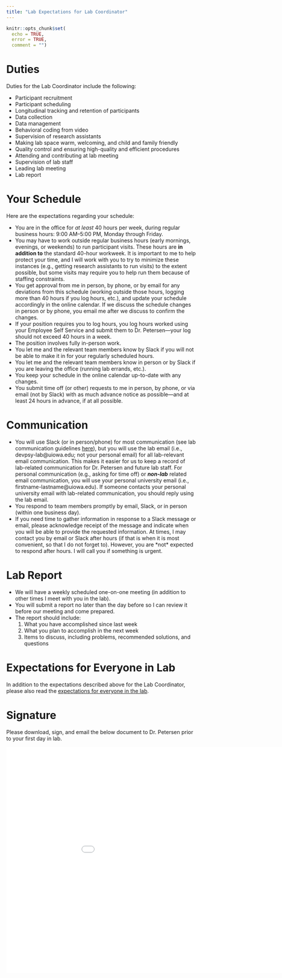 ```yaml
---
title: "Lab Expectations for Lab Coordinator"
---
```


```r
knitr::opts_chunk$set(
  echo = TRUE,
  error = TRUE,
  comment = "")
```

# Duties {#duties}

Duties for the Lab Coordinator include the following:

- Participant recruitment
- Participant scheduling
- Longitudinal tracking and retention of participants
- Data collection
- Data management
- Behavioral coding from video
- Supervision of research assistants
- Making lab space warm, welcoming, and child and family friendly
- Quality control and ensuring high-quality and efficient procedures
- Attending and contributing at lab meeting
- Supervision of lab staff
- Leading lab meeting
- Lab report

# Your Schedule {#schedule}

Here are the expectations regarding your schedule:

- You are in the office for *at least* 40 hours per week, during regular business hours: 9:00 AM–5:00 PM, Monday through Friday.
- You may have to work outside regular business hours (early mornings, evenings, or weekends) to run participant visits.
These hours are **in addition to** the standard 40-hour workweek.
It is important to me to help protect your time, and I will work with you to try to minimize these instances (e.g., getting research assistants to run visits) to the extent possible, but some visits may require you to help run them because of staffing constraints.
- You get approval from me in person, by phone, or by email for any deviations from this schedule (working outside those hours, logging more than 40 hours if you log hours, etc.), and update your schedule accordingly in the online calendar.
If we discuss the schedule changes in person or by phone, you email me after we discuss to confirm the changes.
- If your position requires you to log hours, you log hours worked using your Employee Self Service and submit them to Dr. Petersen—your log should not exceed 40 hours in a week.
- The position involves fully in-person work.
- You let me and the relevant team members know by Slack if you will not be able to make it in for your regularly scheduled hours.
- You let me and the relevant team members know in person or by Slack if you are leaving the office (running lab errands, etc.).
- You keep your schedule in the online calendar up-to-date with any changes.
- You submit time off (or other) requests to me in person, by phone, or via email (not by Slack) with as much advance notice as possible—and at least 24 hours in advance, if at all possible.

# Communication {#communication}

- You will use Slack (or in person/phone) for most communication (see lab communication guidelines [here](manual.html#labCommunication)), but you will use the lab email (i.e., devpsy-lab@uiowa.edu; not your personal email) for all lab-relevant email communication.
This makes it easier for us to keep a record of lab-related communication for Dr. Petersen and future lab staff.
For personal communication (e.g., asking for time off) or ***non-lab*** related email communication, you will use your personal university email (i.e., firstname-lastname@uiowa.edu).
If someone contacts your personal university email with lab-related communication, you should reply using the lab email.
- You respond to team members promptly by email, Slack, or in person (within one business day).
- 
If you need time to gather information in response to a Slack message or email, please acknowledge receipt of the message and indicate when you will be able to provide the requested information.
At times, I may contact you by email or Slack after hours (if that is when it is most convenient, so that I do not forget to).
However, you are \*not\* expected to respond after hours.
I will call you if something is urgent.

# Lab Report {#labReport}

- We will have a weekly scheduled one-on-one meeting (in addition to other times I meet with you in the lab).
- You will submit a report no later than the day before so I can review it before our meeting and come prepared.
- The report should include:
    1. What you have accomplished since last week
    1. What you plan to accomplish in the next week
    1. Items to discuss, including problems, recommended solutions, and questions

# Expectations for Everyone in Lab {#expectationsForEveryone}

In addition to the expectations described above for the Lab Coordinator, please also read the [expectations for everyone in the lab](expectations-everyone.html).

# Signature {#signature}

Please download, sign, and email the below document to Dr. Petersen prior to your first day in lab.

<embed src="Files/signature_page.pdf" width="1000" height="600">
